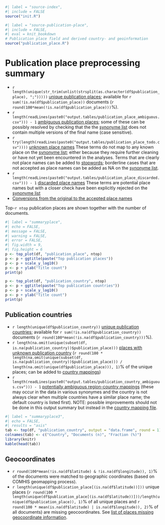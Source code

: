 ```r
#| label = "source-index",
#| include = FALSE
source("init.R")
```

```r
#| label = "source-publication-place",
#| include = FALSE,
#| eval = knit_bookdown
# Publication place field and derived country- and geoinformation
source("publication_place.R")
```

# Publication place preprocessing summary

 * `r length(unique(str_trim(unlist(strsplit(as.character(df$publication_place), ";")))))` [unique publication places](dataTable/data_table.html?path=../output.tables/publication_place_accepted.csv); available for `r sum(!is.na(df$publication_place))` documents (`r round(100*mean(!is.na(df$publication_place)))`%).
 * `r length(readLines(paste0("output.tables/publication_place_ambiguous.csv"))) - 1` [ambiguous publication places](dataTable/data_table.html?path=../output.tables/publication_place_ambiguous.csv); some of these can be possibly resolved by checking that the the [synonyme list](dataTable/data_table.html?path=../output.tables/PublicationPlaceSynonymes.csv) does not contain multiple versions of the final name (case sensitive). 
 * `r try(length(readLines(paste0("output.tables/publication_place_todo.csv"))))` [unknown place names](dataTable/data_table.html?path=../output.tables/publication_place_todo.csv) These terms do not map to any known place on the [synonyme list](dataTable/data_table.html?path=../output.tables/PublicationPlaceSynonymes.csv); either because they require further cleaning or have not yet been encountered in the analyses. Terms that are clearly not place names can be added to [stopwords](dataTable/data_table.html?path=../output.tables/stopwords_for_place.csv); borderline cases that are not accepted as place names can be added as NA on the [synonyme list](dataTable/data_table.html?path=../output.tables/PublicationPlaceSynonymes.csv).
 * `r length(readLines(paste0("output.tables/publication_place_discarded.csv"))) - 1` [discarded place names](dataTable/data_table.html?path=../output.tables/publication_place_discarded.csv) These terms are potential place names but with a closer check have been explicitly rejected on the [synonyme list](dataTable/data_table.html?path=../output.tables/PublicationPlaceSynonymes.csv)
 * [Conversions from the original to the accepted place names](dataTable/data_table.html?path=../output.tables/publication_place_conversion_nontrivial.csv) 
<!-- * [Unit tests for place names](https://github.com/COMHIS/fennica/blob/master/inst/extdata/tests_place.csv) are automatically checked during package build -->

Top-`r ntop` publication places are shown together with the number of documents.

```r
#| label = "summaryplace",
#| echo = FALSE,
#| message = FALSE,
#| warning = FALSE,
#| error = FALSE,
#| fig.width = 9,
#| fig.height = 6
p <- top_plot(df, "publication_place", ntop)
p <- p + ggtitle(paste("Top publication places"))
p <- p + scale_y_log10()
p <- p + ylab("Title count")
print(p)

p <- top_plot(df, "publication_country", ntop)
p <- p + ggtitle(paste("Top publication countries"))
p <- p + scale_y_log10()
p <- p + ylab("Title count")
print(p)
```


## Publication countries	

 * `r length(unique(df$publication_country))` [unique publication countries](dataTable/data_table.html?path=../output.tables/publication_country_accepted.csv); available for `r sum(!is.na(df$publication_country))` documents (`r round(100*mean(!is.na(df$publication_country)))`%).
 * `r length(na.omit(unique(subset(df, is.na(publication_country))$publication_place)))` [places with unknown publication country](dataTable/data_table.html?path=../output.tables/publication_place_missingcountry.csv) (`r round(100 * length(na.omit(unique(subset(df, is.na(publication_country))$publication_place))) / length(na.omit(unique(df$publication_place))), 1)`% of the unique places; can be added to [country mappings](dataTable/data_table.html?path=../output.tables/reg2country.csv))
 * `r length(readLines(paste0("output.tables/publication_country_ambiguous.csv"))) - 1` [potentially ambiguous region-country mappings](dataTable/data_table.html?path=../output.tables/publication_country_ambiguous.csv) (these may occur in the data in various synonymes and the country is not always clear when multiple countries have a similar place name; the default country is listed first). NOTE: possible improvements should not be done in this output summary but instead in the [country mapping file](dataTable/data_table.html?path=../output.tables/reg2country.csv).

```r
#| label = "summaryplace3",
#| echo = FALSE,
#| results = "asis"
tab <- top(df, "publication_country", output = "data.frame", round = 1)
colnames(tab) <- c("Country", "Documents (n)", "Fraction (%)")
library(knitr)
kable(head(tab))
```


## Geocoordinates

 * `r round(100*mean(!is.na(df$latitude) & !is.na(df$longitude)), 1)`% of the documents were matched to geographic coordinates (based on COMHIS geomapping process).
 * `r length(unique(df$publication_place[(is.na(df$latitude))]))` unique places (`r round(100 * length(unique(df$publication_place[(is.na(df$latitude))]))/length(unique(df$publication_place)), 1)`% of all unique places and `r round(100 * mean(is.na(df$latitude) | is.na(df$longitude)), 2)`% of all documents) are missing geocoordinates. See [list of places missing geocoordinate information](dataTable/data_table.html?path=../output.tables/absentgeocoordinates.csv).
 

